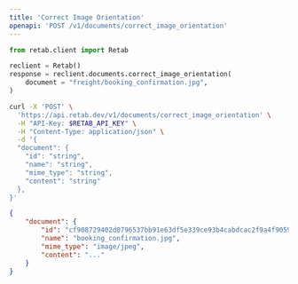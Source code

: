 ```yaml
---
title: 'Correct Image Orientation'
openapi: 'POST /v1/documents/correct_image_orientation'
---
```


<RequestExample>

```python python
from retab.client import Retab

reclient = Retab()
response = reclient.documents.correct_image_orientation(
    document = "freight/booking_confirmation.jpg",
)
```


```bash curl
curl -X 'POST' \
  'https://api.retab.dev/v1/documents/correct_image_orientation' \
  -H "API-Key: $RETAB_API_KEY" \
  -H "Content-Type: application/json" \
  -d '{
  "document": {
    "id": "string",
    "name": "string",
    "mime_type": "string",
    "content": "string"
  },
}'
```

</RequestExample>


<ResponseExample>

```json 200
{
    "document": {
        "id": "cf908729402d0796537bb91e63df5e339ce93b4cabdcac2f9a4f90592647e130",
        "name": "booking_confirmation.jpg",
        "mime_type": "image/jpeg",
        "content": "..."
    }
}
```



</ResponseExample>


